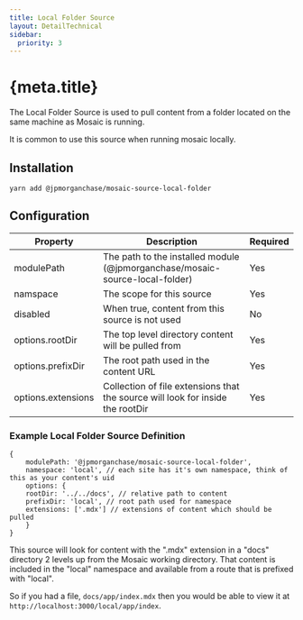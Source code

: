 ```yaml
---
title: Local Folder Source
layout: DetailTechnical
sidebar:
  priority: 3
---
```


# {meta.title}

The Local Folder Source is used to pull content from a folder located on the same machine as Mosaic is running.

It is common to use this source when running mosaic locally.

## Installation

`yarn add @jpmorganchase/mosaic-source-local-folder`

## Configuration

| Property           | Description                                                                    | Required |
| ------------------ | ------------------------------------------------------------------------------ | -------- |
| modulePath         | The path to the installed module (@jpmorganchase/mosaic-source-local-folder)   | Yes      |
| namspace           | The scope for this source                                                      | Yes      |
| disabled           | When true, content from this source is not used                                | No       |
| options.rootDir    | The top level directory content will be pulled from                            | Yes      |
| options.prefixDir  | The root path used in the content URL                                          | Yes      |
| options.extensions | Collection of file extensions that the source will look for inside the rootDir | Yes      |

### Example Local Folder Source Definition

```
{
    modulePath: '@jpmorganchase/mosaic-source-local-folder',
    namespace: 'local', // each site has it's own namespace, think of this as your content's uid
    options: {
    rootDir: '../../docs', // relative path to content
    prefixDir: 'local', // root path used for namespace
    extensions: ['.mdx'] // extensions of content which should be pulled
    }
}
```

This source will look for content with the ".mdx" extension in a "docs" directory 2 levels up from the Mosaic working directory. That content is included in the "local" namespace and available from a route that is prefixed with "local".

So if you had a file, `docs/app/index.mdx` then you would be able to view it at `http://localhost:3000/local/app/index`.
